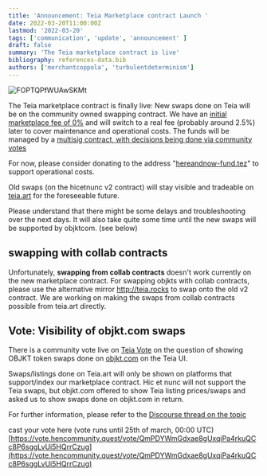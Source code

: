 ```yaml
---
title: 'Announcement: Teia Marketplace contract Launch '
date: 2022-03-20T11:00:00Z
lastmod: '2022-03-20'
tags: ['communication', 'update', 'announcement' ]
draft: false
summary: 'The Teia marketplace contract is live'
bibliography: references-data.bib
authors: ['merchantcoppola', 'turbulentdeterminism']
---
```


![FOPTQPfWUAwSKMt](https://user-images.githubusercontent.com/97635650/159156233-fdc0a11d-38b7-4886-ac7a-2685cbf6f7a6.png)


The Teia marketplace contract is finally live: New swaps done on Teia will be on the community owned swapping contract. We have an [initial marketplace fee of 0%](https://tzkt.io/KT1PHubm9HtyQEJ4BBpMTVomq6mhbfNZ9z5w/storage/) and will switch to a real fee (probably around 2.5%) later to cover maintenance and operational costs. 
The funds will be managed by a [multisig contract, with decisions being done via community votes](https://github.com/teia-community/teia-docs/wiki/Governance-on-Teia#governance-before-a-dao-is-formed)
 
For now, please consider donating to the address "[hereandnow-fund.tez](tz1VsAWHavM8PvJZpedLr5BWuveypGxSVJUf)" to support operational costs.

Old swaps (on the hicetnunc v2 contract) will stay visible and tradeable on [teia.art](https://teia.art/) for the foreseeable future. 

Please understand that there might be some delays and troubleshooting over the next days. It will also take quite some time until the new swaps will be supported by objktcom. (see below)

## swapping with collab contracts

Unfortunately, **swapping from collab contracts** doesn't work currently on the new marketplace contract. For swapping objkts with collab contracts, please use the alternative mirror http://teia.rocks to swap onto the old v2 contract. We are working on making the swaps from collab contracts possible from teia.art directly.


## Vote: Visibility of objkt.com swaps 

There is a community vote live on [Teia Vote](https://vote.hencommunity.quest/) on the question of showing OBJKT token swaps done on [objkt.com](http://objkt.com) on the Teia UI. 

Swaps/listings done on Teia.art will only be shown on platforms that support/index our marketplace contract. Hic et nunc will not support the Teia swaps, but objkt.com offered to show Teia listing prices/swaps and asked us to show swaps done on objkt.com in return. 
  
For further information, please refer to the [Discourse thread on the topic](https://discourse.hencommunity.quest/t/teia-art-swaps-and-objkt-com/581)

cast your vote here (vote runs until 25th of march, 00:00 UTC) 
[https://vote.hencommunity.quest/vote/QmPDYWmGdxae8gUxqiPa4rkuQCc8P6sggLvUi5HQrrCzug](https://vote.hencommunity.quest/vote/QmPDYWmGdxae8gUxqiPa4rkuQCc8P6sggLvUi5HQrrCzug)


